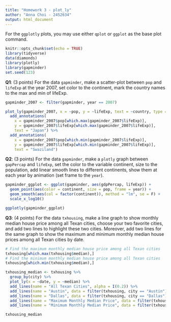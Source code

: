 ```yaml
---
title: "Homework 3 - plot_ly"
author: "Anna Choi - 2452634"
output: html_document
---
```


For the `ggplotly` plots, you may use either `qplot` or `ggplot` as the base plot command.

```r
knitr::opts_chunk$set(echo = TRUE)
library(tidyverse)
data(diamonds)
library(plotly)
library(gapminder)
set.seed(123)
```

**Q1**: (3 points) For the data `gapminder`, make a scatter-plot between `pop` and `lifeExp` at the year 2007, set color to the continent, mark the country names to the max and min of lifeExp.

```r
gapminder_2007 <- filter(gapminder, year == 2007)

plot_ly(gapminder_2007, x = ~pop, y = ~lifeExp, text = ~country, type = 'scatter', color = ~continent) %>%
  add_annotations(
    x = gapminder_2007$pop[which.max(gapminder_2007$lifeExp)],
    y = gapminder_2007$lifeExp[which.max(gapminder_2007$lifeExp)],
    text = "Japan") %>%
  add_annotations(
    x = gapminder_2007$pop[which.min(gapminder_2007$lifeExp)],
    y = gapminder_2007$lifeExp[which.min(gapminder_2007$lifeExp)],
    text = "Swaziland")
```


**Q2**: (3 points) For the data `gapminder`, make a `plotly` graph between `gapPercap` and `lifeExp`, set the color to the variable continent, size to the population, add linear smooth lines to different continents, show them at each year by animation (set frame to the `year`).

```r
gapminder_ggplot <- ggplot(gapminder, aes(gdpPercap, lifeExp)) +
  geom_point(aes(color = continent, size = pop, frame = year)) +
  geom_smooth(aes(col = factor(continent)), method = "lm", se = F) +
  scale_x_log10()

ggplotly(gapminder_ggplot)
```

**Q3**: (4 points) For the data `txhousing`, make a line graph to show monthly median house price among all Texan cities, choose your two favorite cities, and add two lines to highlight these two cities. Moreover, add two lines for the same graph to show the maximum and minimum monthly median house prices among all Texan cities by date.

```r
# Find the maximum monthly median house price among all Texan cities
txhousing[which.max(txhousing$median),]
# Find the minimum monthly median house price among all Texan cities
txhousing[which.min(txhousing$median),]

txhousing_median <- txhousing %>%
  group_by(city) %>% 
  plot_ly(x = ~date, y = ~median) %>%
  add_lines(name = "All Texan Cities", alpha = I(0.2)) %>%
  add_lines(name = "Austin", data = filter(txhousing, city == "Austin")) %>%
  add_lines(name = "Dallas", data = filter(txhousing, city == "Dallas")) %>%
  add_lines(name = "Maximum Monthly Median Price", data = filter(txhousing, city == "Collin County" | median == 304200)) %>%
  add_lines(name = "Minimum Monthly Median Price", data = filter(txhousing, city == "Harlingen" | median == 50000))

txhousing_median
```

